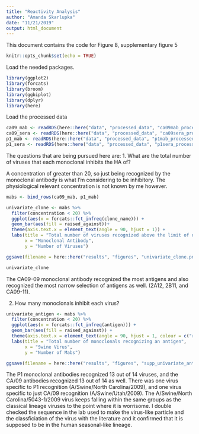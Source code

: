 ```yaml
---
title: "Reactivity Analysis"
author: "Amanda Skarlupka"
date: "11/21/2019"
output: html_document
---
```

This document contains the code for Figure 8, supplementary figure 5 
```r
knitr::opts_chunk$set(echo = TRUE)
```

Load the needed packages.
```r
library(ggplot2)
library(forcats)
library(broom)
library(ggbiplot)
library(dplyr)
library(here)
```


Load the processed data
```r
ca09_mab <- readRDS(here::here("data", "processed_data", "ca09mab_processed_data.rds"))
ca09_sera <- readRDS(here::here("data", "processed_data", "ca09sera_processed_data.rds"))
p1_mab <- readRDS(here::here("data", "processed_data", "p1mab_processed_data.rds"))
p1_sera <- readRDS(here::here("data", "processed_data", "p1sera_processed_data.rds"))
```

The questions that are being pursued here are:
1. What are the total number of viruses that each monoclonal inhibits the HA of?

A concentration of greater than 20, so just being recognized by the monoclonal antibody is what I'm considering to be inhibitory. The physiological relevant concentration is not known by me however.

```r
mabs <- bind_rows(ca09_mab, p1_mab)

univariate_clone <- mabs %>%
  filter(concentration < 20) %>%
  ggplot(aes(x = forcats::fct_infreq(clone_name))) +
  geom_bar(aes(fill = raised_against))+
  theme(axis.text.x = element_text(angle = 90, hjust = 1)) +
  labs(title = "Total number of viruses recognized above the limit of detection",
       x = "Monoclonal Antibody",
       y = "Number of Viruses")

ggsave(filename = here::here("results", "figures", "univariate_clone.png"), plot = univariate_clone)

univariate_clone

```
The CA09-09 monoclonal antibody recognized the most antigens and also recognized the most narrow selection of antigens as well. (2A12, 2B11, and CA09-11). 


2. How many monoclonals inhibit each virus?

```r
univariate_antigen <- mabs %>%
  filter(concentration < 20) %>%
  ggplot(aes(x = forcats::fct_infreq(antigen))) +
  geom_bar(aes(fill = raised_against)) +
  theme(axis.text.x = element_text(angle = 90, hjust = 1, colour = c("red", "red", "black", "red", "red", "blue", "black", "red", "red", "red", "blue", "red", "red", "grey"))) +
  labs(title = "Total number of monoclonals recognizing an antigen",
       x = "Swine Virus",
       y = "Number of Mabs")

ggsave(filename = here::here("results", "figures", "supp_univariate_antigen.png"), plot = univariate_antigen)

```
The P1 monoclonal antibodies recognized 13 out of 14 viruses, and the CA/09 antibodies recognized 13 out of 14 as well. There was one virus specific to P1 recognition (A/Swine/North Carolina/2009), and one virus specific to just CA/09 recognition (A/Swine/Utah/2009). The A/Swine/North Carolina/5043-1/2009 virus keeps falling within the same groups as the classical lineage viruses to the point where it is worrisome. I double checked the sequence in the lab used to make the virus-like particle and the classficiation of the virus with the literature and it confirmed that it is supposed to be in the human seasonal-like lineage. 
